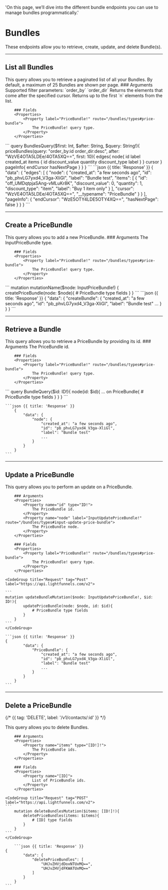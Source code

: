   'On this page, we’ll dive into the different bundle endpoints you can use to manage bundles programmatically.'

# Bundles

These endpoints allow you to retrieve, create, update, and delete Bundle(s).	

---

## List all Bundles 	

<Row>
  <Col>
    This query allows you to retrieve a paginated list of all your Bundles. By default, a maximum of 25 Bundles are shown per page.
		### Arguments 
		<Properties> 
			<Property name="query" type="String!">
				Supported filter parameters:
				`order_by`
				`order_dir`
			</Property>
			<Property name="after" type="String">
				Returns the elements that come after the specified cursor.
			</Property>
			<Property name="first" type="String">
				Returns up to the first `n` elements from the list.
			</Property>
		</Properties>	

		### Fields 
		<Properties>	
			<Property label="PriceBundle!" route="/bundles/types#price-bundle">
				The PriceBundle! query type.
			</Property>
		</Properties>	

  </Col>
  <Col sticky>
    <CodeGroup title="Request" tag="POST" label="https://api.lightfunnels.com/v2">
			```
			query BundlesQuery($first: Int, $after: String, $query: String!){
				priceBundles(query: "order_by:id order_dir:desc", after: "WzVE4OTA5LDEe/4OTA5XQ==", first: 10){
					edges{
						node{
							id
							label
							created_at
							items {
								id
								discount_value
								quantity
								discount_type
								label
							}
						}
						cursor
					}
					pageInfo{
						endCursor
						hasNextPage
					}
				}
			}
    	```
    </CodeGroup>
    ```json {{ title: 'Response' }}
    {
			"data": {
				"edges": [
					{
						"node": {
							"created_at": "a few seconds ago",
							"id": "pb_phvLG7yxd4_V3ga-XliGl",
							"label": "Bundle test",
							"items": [
								{
									"id": "off_UMDqtpjaSAng-vMLuKr8K",
									"discount_value": 0,
									"quantity": 1,
									"discount_type": "item",
									"label": "Buy 1 item only"
								}
							],
							"cursor": "WzVE4OTA5LDEe/4OTA5XQ==",
							"__typename": "PriceBundle"
						}
					}
				],
				"pageInfo": {
					"endCursor": "WzE5OTY4LDE5OTY4XQ==",
					"hasNextPage": false
				}
			}
		}
    ```
  </Col>
</Row>

---

## Create a PriceBundle 

<Row>
  <Col>
    This query allows you to add a new PriceBundle.
		### Arguments 
		<Properties> 
			<Property label="InputPriceBundle!" route="/bundles/types#input-price-bundle">
				The InputPriceBundle type.
			</Property>
		</Properties>	

		### Fields 
		<Properties>	
			<Property label="PriceBundle!" route="/bundles/types#price-bundle">
				The PriceBundle! query type.
			</Property>
		</Properties>	
		
  </Col>
  <Col sticky>
    <CodeGroup title="Request" tag="POST" label="https://api.lightfunnels.com/v2">
			```
			mutation mutationName($node: InputPriceBundle!) {
				createPriceBundle(node: $node){
					# PriceBundle type fields
				}
			}
			```
    </CodeGroup>
    ```json {{ title: 'Response' }}
    {
			"data": {
				"createBundle": {
					"created_at": "a few seconds ago",
					"id": "pb_phvLG7yxd4_V3ga-XliGl",
					"label": "Bundle test"
					...
				}
			}
		}
    ```
  </Col>
</Row>

---

## Retrieve a Bundle

<Row>
  <Col>
    This query allows you to retrieve a PriceBundle by providing its id.
		### Arguments 
		<Properties> 
			<Property name="id" type="ID!">
				The PriceBundle id.
			</Property>
		</Properties>	

		### Fields 
		<Properties>	
			<Property label="PriceBundle!" route="/bundles/types#price-bundle">
				The PriceBundle! query type.
			</Property>
		</Properties>
  </Col>
  <Col sticky>
    <CodeGroup title="Request" tag="POST" label="https://api.lightfunnels.com/v2">
    ```
		query BundleQuery($id: ID!){
			node(id: $id){
				... on PriceBundle{
					# PriceBundle type fields
				}
			}
		}
    ```
    </CodeGroup>

    ```json {{ title: 'Response' }}
		{
			"data": {
				"node": {
					"created_at": "a few seconds ago",
					"id": "pb_phvLG7yxd4_V3ga-XliGl",
					"label": "Bundle test"
					...
				}
			}
		}
    ```
  </Col>
</Row>

---

## Update a PriceBundle 

<Row>
  <Col>
    This query allows you to perform an update on a PriceBundle.

		### Arguments 
		<Properties> 
			<Property name="id" type="ID!">
				The PriceBundle id.
			</Property>
			<Property name="node" label="InputUpdatePriceBundle!" route="/bundles/types#input-update-price-bundle">
				The PriceBundle node.
			</Property>
		</Properties>

		### Fields 
		<Properties>	
			<Property label="PriceBundle!" route="/bundles/types#price-bundle">
				The PriceBundle! query type.
			</Property>
		</Properties>

  </Col>
  <Col sticky>

    <CodeGroup title="Request" tag="Post" label="https://api.lightfunnels.com/v2">

    ```
    mutation updateBundleMutation($node: InputUpdatePriceBundle!, $id: ID!){
			updatePriceBundle(node: $node, id: $id){
				# PriceBundle type fields
			}
		}
    ```
    </CodeGroup>

    ```json {{ title: 'Response' }}
    {
			"data": {
				"PriceBundle": {
					"created_at": "a few seconds ago",
					"id": "pb_phvLG7yxd4_V3ga-XliGl",
					"label": "Bundle test"
					...
				}
			}
		}
    ```

  </Col>
</Row>

---

## Delete a PriceBundle
{/* {{ tag: 'DELETE', label: '/v1/contacts/:id' }} */}

<Row>
  <Col>
    This query allows you to delete Bundles.

		### Arguments 
		<Properties> 
			<Property name="items" type="[ID!]!">
				The PriceBundle ids.
			</Property>
		</Properties>

		### Fields 
		<Properties>	
			<Property name="[ID]">
				List of PriceBundle ids.
			</Property>
		</Properties>
  </Col>
  <Col sticky>

    <CodeGroup title="Request" tag="POST" label="https://api.lightfunnels.com/v2">
    ```
		mutation deleteBundlesMutation($items: [ID!]!){
			deletePriceBundles(items: $items){
				# [ID] type fields
			}
		}
    ```
    </CodeGroup>

		```json {{ title: 'Response' }}
    {
			"data": {
				"deletePriceBundles": [
					"UHJvZHVjdDoxNTUxMQ==",
					"UHJvZHVjdFKWATUxMQ=="
				]
			}
		}
    ```

  </Col>
</Row>
